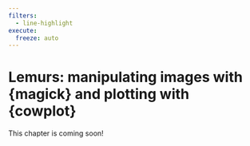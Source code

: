 ```yaml
---
filters:
  - line-highlight
execute: 
  freeze: auto
---
```


# Lemurs: manipulating images with {magick} and plotting with {cowplot} {#sec-lemurs}

::: {.callout-caution}

This chapter is coming soon!

:::